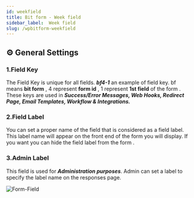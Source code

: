 ```yaml
---
id: weekfield
title: Bit form - Week field
sidebar_label:  Week field
slug: /wpbitform-weekfield
---
```


## ⚙ General Settings 

### 1.Field Key
The Field Key is unique for all fields. **_bf4-1_** an example of field key. bf means **bit form** , 4 represent **form id** , 1 represent **1st field** of the form . These keys are used in **_Success/Error Messages, Web Hooks, Redirect Page, Email Templates, Workflow & Integrations._**
### 2.Field Label
You can set a proper name of the field that is considered as a field label. This label name will appear on the front end of the form you will display. If you want you can hide the field label from the form .
### 3.Admin Label 
This field is used for **_Administration purposes_**. Admin can set a label to specify the label name on the responses page.


<Image
  src="Field-Types/Month-Field-Bit-Form"
  alt="Form-Field"
  w="1900"
  h="300"
/>



